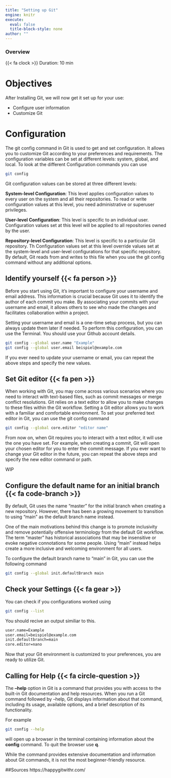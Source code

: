 ```yaml
---
title: "Setting up Git" 
engine: knitr
execute:
  eval: false
  title-block-style: none
author: ""
---
```


::: callout-note
### Overview

{{< fa clock >}} Duration: 10 min
:::

# Objectives

After Installing Git, we will now get it set up for your use:

-   Configure user information
-   Customize Git

# Configuration

The git config command in Git is used to get and set configuration. It allows you to customize Git according to your preferences and requirements. The configuration variables can be set at different levels: system, global, and local. To look at the different Configuration commands you can use

```bash
git config
```

::: {.callout-tip title="What are the different configuration levels?" collapse="true"}
Git configuration values can be stored at three different levels:

**System-level Configuration**: This level applies configuration values to every user on the system and all their repositories. To read or write configuration values at this level, you need administrative or superuser privileges.

**User-level Configuration**: This level is specific to an individual user. Configuration values set at this level will be applied to all repositories owned by the user.

**Repository-level Configuration**: This level is specific to a particular Git repository. Th Configuration values set at this level override values set at the system-level and user-level configurations for that specific repository. By default, Git reads from and writes to this file when you use the git config command without any additional options.
:::

## Identify yourself {{< fa person >}}

Before you start using Git, it's important to configure your username and email address. This information is crucial because Git uses it to identify the author of each commit you make. By associating your commits with your username and email, it allows others to see who made the changes and facilitates collaboration within a project.

Setting your username and email is a one-time setup process, but you can always update them later if needed. To perform this configuration, you can use the Terminal. You should use your Github account details. 

```bash

git config --global user.name "Example"
git config --global user.email beispiel@example.com

```

If you ever need to update your username or email, you can repeat the above steps and specify the new values.

## Set Git editor {{< fa pen >}}

When working with Git, you may come across various scenarios where you need to interact with text-based files, such as commit messages or merge conflict resolutions. Git relies on a text editor to allow you to make changes to these files within the Git workflow. Setting a Git editor allows you to work with a familiar and comfortable environment. To set your preferred text editor in Git, you can use the git config command

```bash

git config --global core.editor "editor name"

```

From now on, when Git requires you to interact with a text editor, it will use the one you have set. For example, when creating a commit, Git will open your chosen editor for you to enter the commit message. If you ever want to change your Git editor in the future, you can repeat the above steps and specify the new editor command or path.

::: {.callout-tip title="What Editor should I use?" collapse="true"}
WIP
:::

## Configure the default name for an initial branch {{< fa code-branch >}}

By default, Git uses the name "master" for the initial branch when creating a new repository. However, there has been a growing movement to transition to using "main" as the default branch name instead.

One of the main motivations behind this change is to promote inclusivity and remove potentially offensive terminology from the default Git workflow. The term "master" has historical associations that may be insensitive or evoke negative connotations for some people. Using "main" instead helps create a more inclusive and welcoming environment for all users.

To configure the default branch name to "main" in Git, you can use the following command

```bash

git config --global init.defaultBranch main

```

## Check your Settings {{< fa gear >}}

You can check if you configurations worked using

```bash

git config --list

```

You should recive an output similiar to this.

```bash

user.name=Example
user.email=beispiel@example.com
init.defaultbranch=main
core.editor=nano

```

Now that your Git environment is customized to your preferences, you are ready to utilize Git.

## Calling for Help {{< fa circle-question >}}

The **--help** option in Git is a command that provides you with access to the built-in Git documentation and help resources. When you run a Git command followed by --help, Git displays information about that command, including its usage, available options, and a brief description of its functionality.

For example

```bash

git config --help

```

will open up a browser in the terminal containing information about the **config** command. To quit the browser use **q**.

While the command provides extensive documentation and information about Git commands, it is not the most beginner-friendly resource.

##Sources https://happygitwithr.com/ 
